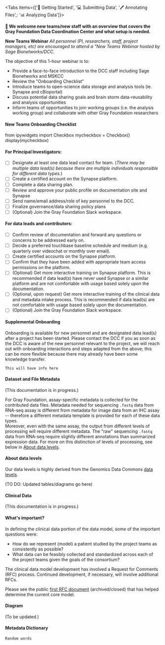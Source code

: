 

 
<Tabs items={['🏁 Getting Started', '💻 Submitting Data', '🖊️ Annotating Files',: '📊 Analyzing Data']}>
  <Tab>
 
**👋 We welcome new teams/new staff with an overview that covers the Gray Foundation Data Coordination Center and what setup is needed.** 
   
 **New Teams Webinar**
   _All personnel (PI, researchers, staff, project managers, etc) are encouraged to attend a "New Teams Webinar hosted by Sage Bionetworks/DCC._

   The objective of this 1-hour webinar is to: 
- Provide a face-to-face introduction to the DCC staff including Sage Bionetworks and MSKCC
- Review the "Onboarding Checklist"
- Introduce teams to open-science data storage and analysis tools (ie. Synapse and cBioportal)
- Discuss potential data sharing goals and brain storm data-reusability and analysis opportunities
- Inform teams of opportunities to join working groups (i.e. the analysis working group) and collaborate with other Gray Foundation researchers

#### New Teams Onboarding Checklist 

from ipywidgets import Checkbox
mycheckbox = Checkbox()
display(mycheckbox)

   
#### For Principal Investigators: 
- [ ] Designate at least one data lead contact for team. (_There may be multiple data lead(s) because there are multiple individuals responsible for different data types._)
- [ ] Create a certified account on the Synapse platform.
- [ ] Complete a data sharing plan.
- [ ] Review and approve your public profile on documentation site and Synapse
- [ ] Send name/email address/role of key personnel to the DCC.
- [ ] Finalize governance/data sharing policy plans
- [ ] (Optional) Join the Gray Foundation Slack workspace.

#### For data leads and contributors:
- [ ] Confirm review of documentation and forward any questions or concerns to be addressed early on. 
- [ ] Decide a preferred touchbase baseline schedule and medium (e.g. quarterly over videochat or monthly over email).
- [ ] Create certified accounts on the Synapse platform.
- [ ] Confirm that they have been added with appropriate team access permissions on the platform.
- [ ] (Optional) Get more interactive training on Synapse platform. This is recommended if data lead(s) have never used Synapse or a similar platform and are not comfortable with usage based solely upon the documentation.  
- [ ] (Optional, upon request) Get more interactive training of the clinical data and metadata intake process. This is recommended if data lead(s) are not comfortable with usage based solely upon the documentation.  
- [ ] (Optional) Join the Gray Foundation Slack workspace.

#### Supplemental Onboarding

Onboarding is available for new personnel and are designated data lead(s) after a project has been started. 
Please contact the DCC if you as soon as the DCC is aware of the new personnel relevant to the project, we will reach out with onboarding interactions and steps adapted from the above; this can be more flexible because there may already have been some knowledge transfer. 
   
  </Tab>
  <Tab>
  
    This will have info here
    
  </Tab>
 
   <Tab>
  
#### Dataset and File Metadata

(This documentation is in progress.)

For Gray Foundation, assay-specific metadata is collected for the contributed data files. 
Metadata needed for sequencing `.fastq` data from RNA-seq assay is different from metadata for image data from an IHC assay -- therefore a different metadata template is provided for each of these data types.  
Moreover, even with the same assay, the output from different levels of processing will require different metadata. 
The "raw" sequencing `.fastq` data from RNA-seq require slightly different annotations than summarized expression data. 
For more on this distinction of levels of processing, see below in [About data levels](#about-data-levels). 

#### About data levels

Our data levels is highly derived from the Genomics Data Commons [data levels](https://gdc.cancer.gov/resources-tcga-users/tcga-code-tables/data-levels). 

(TO DO: Updated tables/diagrams go here)


#### Clinical Data

(This documentation is in progress.)

#### What's important?

In defining the clinical data portion of the data model, some of the important questions were:
- How do we represent (model) a patient studied by the project teams as consistently as possible?
- What data can be feasibly collected and standardized across each of the project teams given the goals of the consortium?

The clinical data model development has involved a Request for Comments (RFC) process. 
Continued development, if necessary, will involve additional RFCs. 

Please see the public [first RFC document](https://coda.io/@gf-dcc/rfc-1-mcdm) (archived/closed) that has helped determine the current core model.

#### Diagram

(To be updated.)

#### Metadata Dictionary    
  </Tab>
   <Tab>
  
    Random words
    
  </Tab>
</Tabs>

